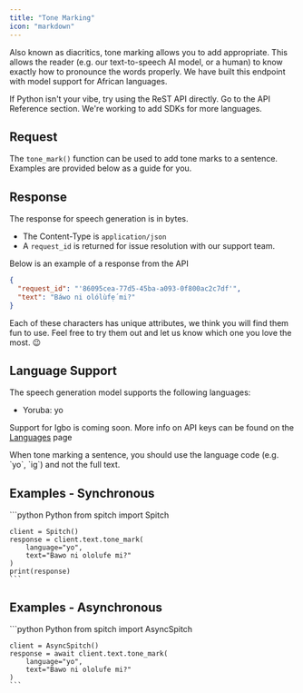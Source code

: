 ```yaml
---
title: "Tone Marking"
icon: "markdown"
---
```


Also known as diacritics, tone marking allows you to add appropriate. This allows the reader (e.g. our text-to-speech AI model, or a human) to know exactly how to pronounce the words properly.
We have built this endpoint with model support for African languages.

<Tip>
    If Python isn't your vibe, try using the ReST API directly. Go to the API Reference section.
    We're working to add SDKs for more languages.
</Tip>

## Request
The `tone_mark()` function can be used to add tone marks to a sentence. Examples are provided below as a guide for you.

## Response
The response for speech generation is in bytes.
* The Content-Type is `application/json`
* A `request_id` is returned for issue resolution with our support team.

Below is an example of a response from the API
```json
{
  "request_id": "'86095cea-77d5-45ba-a093-0f800ac2c7df'",
  "text": "Báwo ni olólùfẹ́ mi?"
}
```

Each of these characters has unique attributes, we think you will find them fun to use. Feel free to try them out and let us know which one you love the most. 😉

## Language Support
The speech generation model supports the following languages:
- Yoruba: yo

Support for Igbo is coming soon.
More info on API keys can be found on the [Languages](/concepts/languages) page

<Note>
    When tone marking a sentence, you should use the language code (e.g. `yo`, `ig`) and not the full text.
</Note>

## Examples - Synchronous
<CodeGroup>
    ```python Python
    from spitch import Spitch

    client = Spitch()
    response = client.text.tone_mark(
        language="yo",
        text="Bawo ni ololufe mi?"
    )
    print(response)
    ```
</CodeGroup>


## Examples - Asynchronous
<CodeGroup>
    ```python Python
    from spitch import AsyncSpitch

    client = AsyncSpitch()
    response = await client.text.tone_mark(
        language="yo",
        text="Bawo ni ololufe mi?"
    )
    ```
</CodeGroup>
